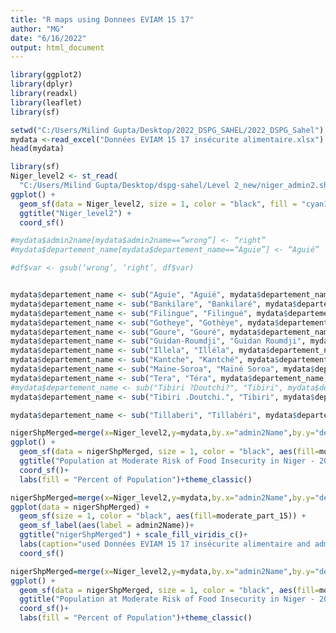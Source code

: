 ```yaml
---
title: "R maps using Donnees EVIAM 15 17"
author: "MG"
date: "6/16/2022"
output: html_document
---
```

```r
library(ggplot2)
library(dplyr)
library(readxl)
library(leaflet)
library(sf)
```

```r
setwd("C:/Users/Milind Gupta/Desktop/2022_DSPG_SAHEL/2022_DSPG_Sahel")
mydata <-read_excel("Données EVIAM 15 17 insécurite alimentaire.xlsx")
head(mydata)
```

```r
library(sf)
Niger_level2 <- st_read(
  "C:/Users/Milind Gupta/Desktop/dspg-sahel/Level 2_new/niger_admin2.shp")
ggplot() + 
  geom_sf(data = Niger_level2, size = 1, color = "black", fill = "cyan1") + 
  ggtitle("Niger_level2") + 
  coord_sf()
```


```r

#mydata$admin2name[mydata$admin2name==“wrong”] <- “right”
#mydata$departement_name[mydata$departement_name==“Aguie”] <- “Aguié”

#df$var <- gsub(‘wrong’, ‘right’, df$var)


mydata$departement_name <- sub("Aguie", "Aguié", mydata$departement_name)
mydata$departement_name <- sub("Bankilare", "Bankilaré", mydata$departement_name)
mydata$departement_name <- sub("Filingue", "Filingué", mydata$departement_name)
mydata$departement_name <- sub("Gotheye", "Gothèye", mydata$departement_name)
mydata$departement_name <- sub("Goure", "Gouré", mydata$departement_name)
mydata$departement_name <- sub("Guidan-Roumdji", "Guidan Roumdji", mydata$departement_name)
mydata$departement_name <- sub("Illela", "Illéla", mydata$departement_name)
mydata$departement_name <- sub("Kantche", "Kantché", mydata$departement_name)
mydata$departement_name <- sub("Maine-Soroa", "Maïné Soroa", mydata$departement_name)
mydata$departement_name <- sub("Tera", "Téra", mydata$departement_name)
#mydata$departement_name <- sub("Tibiri ?Doutchi?", "Tibiri", mydata$departement_name)
mydata$departement_name <- sub("Tibiri .Doutchi.", "Tibiri", mydata$departement_name)

mydata$departement_name <- sub("Tillaberi", "Tillabéri", mydata$departement_name)

```

```r
nigerShpMerged=merge(x=Niger_level2,y=mydata,by.x="admin2Name",by.y="departement_name",all=TRUE)
ggplot() + 
  geom_sf(data = nigerShpMerged, size = 1, color = "black", aes(fill=moderate_part_15)) + 
  ggtitle("Population at Moderate Risk of Food Insecurity in Niger - 2015") + scale_fill_viridis_c()+
  coord_sf()+
  labs(fill = "Percent of Population")+theme_classic()
```
```r
nigerShpMerged=merge(x=Niger_level2,y=mydata,by.x="admin2Name",by.y="departement_name",all=TRUE)
ggplot(data = nigerShpMerged) + 
  geom_sf(size = 1, color = "black", aes(fill=moderate_part_15)) + 
  geom_sf_label(aes(label = admin2Name))+
  ggtitle("nigerShpMerged") + scale_fill_viridis_c()+
  labs(caption="used Données EVIAM 15 17 insécurite alimentaire and admin2 Niger shape file")+
  coord_sf()
```

```r
nigerShpMerged=merge(x=Niger_level2,y=mydata,by.x="admin2Name",by.y="departement_name",all=TRUE)
ggplot() + 
  geom_sf(data = nigerShpMerged, size = 1, color = "black", aes(fill=moderate_part_17)) + 
  ggtitle("Population at Moderate Risk of Food Insecurity in Niger - 2017") + scale_fill_viridis_c()+
  coord_sf()+
  labs(fill = "Percent of Population")+theme_classic()
```


